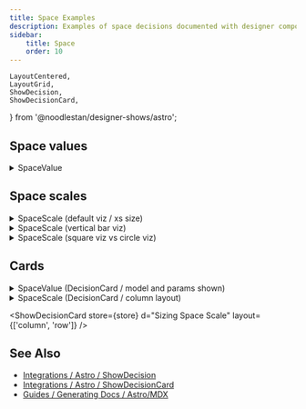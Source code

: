 ```yaml
---
title: Space Examples
description: Examples of space decisions documented with designer components.
sidebar:
    title: Space
    order: 10
---
```


    LayoutCentered,
    LayoutGrid,
    ShowDecision,
    ShowDecisionCard,
} from '@noodlestan/designer-shows/astro';



## Space values

<details>
<summary>SpaceValue</summary>

```mdx
<ShowDecision store={store} d="Space Unit" />
```

</details>

<LayoutCentered>
    <ShowDecision store={store} d="Space Unit" model />
</LayoutCentered>

## Space scales

<details>
<summary>SpaceScale (default viz / xs size)</summary>

```mdx
<ShowDecision store={store} d="Layout Space Scale" size="xs" />
```

</details>

<ShowDecision store={store} d="Layout Space Scale" size="xs" />

<details>
<summary>SpaceScale (vertical bar viz)</summary>

```mdx
<ShowDecision store={store} d="Layout Rhythm Scale" viz="v-bar" />
```

</details>

<ShowDecision store={store} d="Layout Rhythm Scale" viz="circle" />

<details>
<summary>SpaceScale (square viz vs circle viz)</summary>

```mdx
<ShowDecision store={store} d="Sizing Space Scale" viz="square" />
<ShowDecision store={store} d="Sizing Space Scale" viz="circle" />
```

</details>

<LayoutGrid>
    <ShowDecision store={store} d="Sizing Space Scale" viz="square" />
    <ShowDecision store={store} d="Sizing Space Scale" viz="circle" />
</LayoutGrid>

## Cards

<details>
<summary>SpaceValue (DecisionCard / model and params shown)</summary>

```mdx
<ShowDecisionCard store={store} d="Space Unit" model params>
```

</details>

<ShowDecisionCard store={store} d="Space Unit" model params />

<details>
<summary>SpaceScale (DecisionCard / column layout)</summary>

```mdx
<ShowDecisionCard store={store} d="Sizing Space Scale" layout={["column","row"]}>
```

</details>

<ShowDecisionCard store={store} d="Sizing Space Scale" layout={['column', 'row']} />

## See Also

-   [Integrations / Astro / ShowDecision](/integrations/Astro/ShowDecision)
-   [Integrations / Astro / ShowDecisionCard](/integrations/Astro/ShowDecisionCard)
-   [Guides / Generating Docs / Astro/MDX](/guides/generating-documentation/using-astro-components-in-mdx/)
